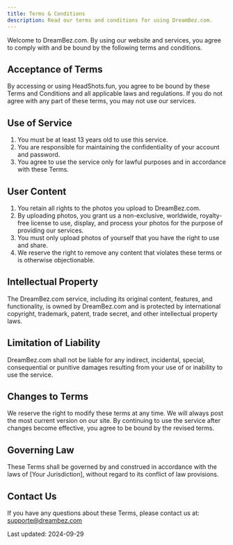 ```yaml
---
title: Terms & Conditions
description: Read our terms and conditions for using DreamBez.com.
---
```


Welcome to DreamBez.com. By using our website and services, you agree to comply with and be bound by the following terms and conditions.

## Acceptance of Terms

By accessing or using HeadShots.fun, you agree to be bound by these Terms and Conditions and all applicable laws and regulations. If you do not agree with any part of these terms, you may not use our services.

## Use of Service

1. You must be at least 13 years old to use this service.
2. You are responsible for maintaining the confidentiality of your account and password.
3. You agree to use the service only for lawful purposes and in accordance with these Terms.

## User Content

1. You retain all rights to the photos you upload to DreamBez.com.
2. By uploading photos, you grant us a non-exclusive, worldwide, royalty-free license to use, display, and process your photos for the purpose of providing our services.
3. You must only upload photos of yourself that you have the right to use and share.
4. We reserve the right to remove any content that violates these terms or is otherwise objectionable.

## Intellectual Property

The DreamBez.com service, including its original content, features, and functionality, is owned by DreamBez.com and is protected by international copyright, trademark, patent, trade secret, and other intellectual property laws.

## Limitation of Liability

DreamBez.com shall not be liable for any indirect, incidental, special, consequential or punitive damages resulting from your use of or inability to use the service.

## Changes to Terms

We reserve the right to modify these terms at any time. We will always post the most current version on our site. By continuing to use the service after changes become effective, you agree to be bound by the revised terms.

## Governing Law

These Terms shall be governed by and construed in accordance with the laws of [Your Jurisdiction], without regard to its conflict of law provisions.

## Contact Us

If you have any questions about these Terms, please contact us at: supporte@dreambez.com

Last updated: 2024-09-29
